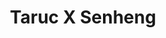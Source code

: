 ---
title: Taruc X Senheng
# description: 
images:
  - /assets/images/blogs/taruc-x-senheng/1.jpeg
  - /assets/images/blogs/taruc-x-senheng/2.jpeg
createdDate: 2022-12-1
updatedDate: 2022-12-1
tags:
  - tarumt
  - senheng
---